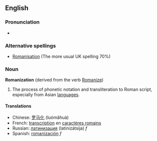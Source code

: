 {{see|Romanisation}}
==English==
{{wikipedia}}

===Pronunciation===
*{{audio|en-us-Romanization.ogg|Audio (US)}}


===Alternative spellings===
*[[Romanisation]] (The more usual UK spelling 70%)

===Noun===
'''Romanization''' (derived from the verb [[Romanize]])

#The process of phonetic notation and transliteration to Roman script, especially from Asian [[language]]s.

====Translations====
*Chinese: [[罗马化]] (luómǎhuà)
*French: [[transcription]] en [[caractère romain|caractères romains]]
*Russian: [[латинизация]] (latinizátsija) ''f''
*Spanish: [[romanización]] ''f''